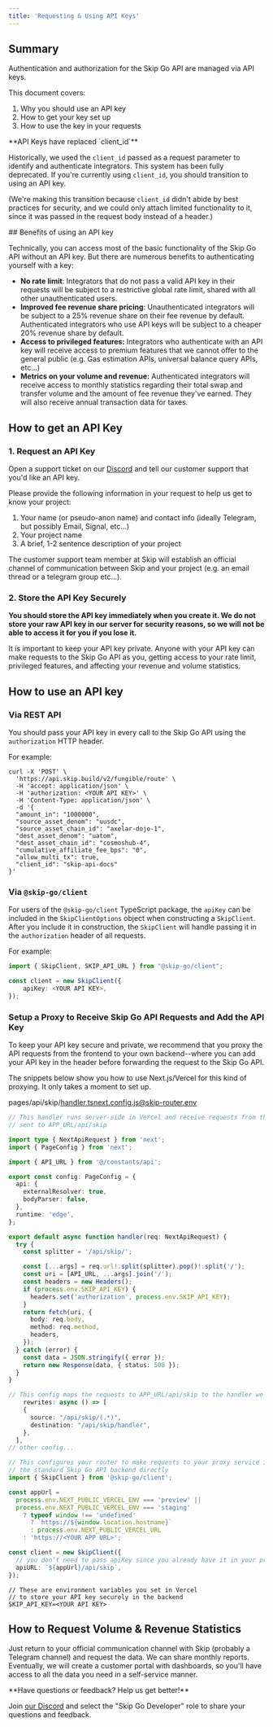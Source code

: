 ```yaml
---
title: 'Requesting & Using API Keys'
---
```


## Summary

Authentication and authorization for the Skip Go API are managed via API keys.

This document covers:

1. Why you should use an API key
2. How to get your key set up
3. How to use the key in your requests

 <Note>
 **API Keys have replaced `client_id`**

Historically, we used the `client_id` passed as a request parameter to identify and authenticate integrators. This system has been fully deprecated. If you're currently using `client_id`, you should transition to using an API key.

(We're making this transition because `client_id` didn't abide by best practices for security, and we could only attach limited functionality to it, since it was passed in the request body instead of a header.)

</Note>
## Benefits of using an API key

Technically, you can access most of the basic functionality of the Skip Go API without an API key. But there are numerous benefits to authenticating yourself with a key:

- **No rate limit**: Integrators that do not pass a valid API key in their requests will be subject to a restrictive global rate limit, shared with all other unauthenticated users.
- **Improved fee revenue share pricing**: Unauthenticated integrators will be subject to a 25% revenue share on their fee revenue by default. Authenticated integrators who use API keys will be subject to a cheaper 20% revenue share by default.
- **Access to privileged features:** Integrators who authenticate with an API key will receive access to premium features that we cannot offer to the general public (e.g. Gas estimation APIs, universal balance query APIs, etc...)
- **Metrics on your volume and revenue:** Authenticated integrators will receive access to monthly statistics regarding their total swap and transfer volume and the amount of fee revenue they've earned. They will also receive annual transaction data for taxes.

## How to get an API Key

### 1\. Request an API Key

Open a support ticket on our [Discord](https://skip.build/discord) and tell our customer support that you'd like an API key.

Please provide the following information in your request to help us get to know your project:

1. Your name (or pseudo-anon name) and contact info (ideally Telegram, but possibly Email, Signal, etc...)
2. Your project name
3. A brief, 1-2 sentence description of your project

The customer support team member at Skip will establish an official channel of communication between Skip and your project (e.g. an email thread or a telegram group etc...).

### 2\. Store the API Key Securely

**You should store the API key immediately when you create it. We do not store your raw API key in our server for security reasons, so we will not be able to access it for you if you lose it.**

It is important to keep your API key private. Anyone with your API key can make requests to the Skip Go API as you, getting access to your rate limit, privileged features, and affecting your revenue and volume statistics.

## How to use an API key

### Via REST API

You should pass your API key in every call to the Skip Go API using the `authorization` HTTP header.

For example:

```
curl -X 'POST' \
  'https://api.skip.build/v2/fungible/route' \
  -H 'accept: application/json' \
  -H 'authorization: <YOUR API KEY>' \
  -H 'Content-Type: application/json' \
  -d '{
  "amount_in": "1000000",
  "source_asset_denom": "uusdc",
  "source_asset_chain_id": "axelar-dojo-1",
  "dest_asset_denom": "uatom",
  "dest_asset_chain_id": "cosmoshub-4",
  "cumulative_affiliate_fee_bps": "0",
  "allow_multi_tx": true,
  "client_id": "skip-api-docs"
}'

```

### Via `@skip-go/client`

For users of the `@skip-go/client` TypeScript package, the `apiKey` can be included in the `SkipClientOptions` object when constructing a `SkipClient`. After you include it in construction, the `SkipClient` will handle passing it in the `authorization` header of all requests.

For example:

```typescript
import { SkipClient, SKIP_API_URL } from "@skip-go/client";

const client = new SkipClient({
	apiKey: <YOUR API KEY>,
});
```

### Setup a Proxy to Receive Skip Go API Requests and Add the API Key

To keep your API key secure and private, we recommend that you proxy the API requests from the frontend to your own backend--where you can add your API key in the header before forwarding the request to the Skip Go API.

The snippets below show you how to use Next.js/Vercel for this kind of proxying. It only takes a moment to set up.

pages/api/skip/handler.tsnext.config.js@skip-router.env

```typescript
// This handler runs server-side in Vercel and receive requests from the frontend
// sent to APP_URL/api/skip

import type { NextApiRequest } from 'next';
import { PageConfig } from 'next';

import { API_URL } from '@/constants/api';

export const config: PageConfig = {
  api: {
    externalResolver: true,
    bodyParser: false,
  },
  runtime: 'edge',
};

export default async function handler(req: NextApiRequest) {
  try {
    const splitter = '/api/skip/';

    const [...args] = req.url!.split(splitter).pop()!.split('/');
    const uri = [API_URL, ...args].join('/');
    const headers = new Headers();
    if (process.env.SKIP_API_KEY) {
      headers.set('authorization', process.env.SKIP_API_KEY);
    }
    return fetch(uri, {
      body: req.body,
      method: req.method,
      headers,
    });
  } catch (error) {
    const data = JSON.stringify({ error });
    return new Response(data, { status: 500 });
  }
}
```

```typescript
// This config maps the requests to APP_URL/api/skip to the handler we just defined
	rewrites: async () => [
    {
      source: "/api/skip/(.*)",
      destination: "/api/skip/handler",
    },
  ],
// other config...
```

```typescript
// This configures your router to make requests to your proxy service instead of
// the standard Skip Go API backend directly
import { SkipClient } from '@skip-go/client';

const appUrl =
  process.env.NEXT_PUBLIC_VERCEL_ENV === 'preview' ||
  process.env.NEXT_PUBLIC_VERCEL_ENV === 'staging'
    ? typeof window !== 'undefined'
      ? `https://${window.location.hostname}`
      : process.env.NEXT_PUBLIC_VERCEL_URL
    : 'https://<YOUR APP URL>';

const client = new SkipClient({
  // you don't need to pass apiKey since you already have it in your proxy handler
  apiURL: `${appUrl}/api/skip`,
});
```

```
// These are environment variables you set in Vercel
// to store your API key securely in the backend
SKIP_API_KEY=<YOUR API KEY>
```

## How to Request Volume & Revenue Statistics

Just return to your official communication channel with Skip (probably a Telegram channel) and request the data. We can share monthly reports. Eventually, we will create a customer portal with dashboards, so you'll have access to all the data you need in a self-service manner.

 <Check>
 **Have questions or feedback? Help us get better!**

Join [our Discord](https://skip.build/discord) and select the "Skip Go Developer" role to share your questions and feedback.

 </Check>

